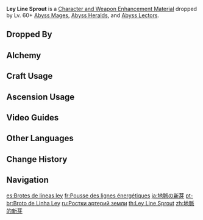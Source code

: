 {{Item Infobox
|id           = 112022
|image        = Item Ley Line Sprout.png
|type         = Character and Weapon Enhancement Materials
|group        = Ley Line Branches
|group2       = Elite Enemy Drops
|invCategory  = Character Development Items
|quality      = 4
|description  = It is said that there was a great tree whose roots once spread out to every corner of the world, and this branch is said to be part of it. It is almost if it was never broken off and taken far away, for its vitality is such that it still sprouts new leaves even now.
|source1      = Dropped by Lv. 60+ [[Abyss Mages]]
|source2      = Dropped by Lv. 60+ [[Abyss Heralds]]
|source3      = Dropped by Lv. 60+ [[Abyss Lectors]]
|source4      = [[Alchemy]]
|source5      = 
}}
'''Ley Line Sprout''' is a [[Character and Weapon Enhancement Material]] dropped by Lv. 60+ [[Abyss Mages]], [[Abyss Heralds]], and [[Abyss Lectors]].

==Dropped By==
{{Dropped By|level=60}}

==Alchemy==
{{Recipe
|type = Crafting
|Dead Ley Line Leaves = 3
|Mora = 125
|sort = Dead Ley Line Leaves;Mora
}}

==Craft Usage==
{{Craft Usage}}

==Ascension Usage==
{{Ascension Usage}}

==Video Guides==
{{EVT
|video1   = https://youtu.be/akP94rCLBW0
|caption1 = Farm Guide including Mondstadt, Liyue and Inazuma

|video2   = https://youtu.be/Qk1P8tHvlek
|caption2 = Farm Guide (43 total)
}}

==Other Languages==
{{Other Languages
|en      = Ley Line Sprout
|zhs     = 地脉的新芽
|zhs_rm  = Dìmài de Xīnyá
|zht     = 地脈的新芽
|zht_rm  = Dìmài de Xīnyá
|zh_tl   = Ley Line's Sprout
|ja      = 地脈の新芽
|ja_rm   = Chimyaku no Shinme{{Assumed}}
|ja_tl   = Ley Line Sprout
|ko      = 지맥의 새싹
|ko_rm   = Jimaek-ui Saessak
|ko_tl   = Vein's Sprout
|es      = Brotes de líneas ley
|es_tl   = Ley Line Sprouts
|fr      = Pousse des lignes énergétiques
|fr_tl   = Sprout of the Energetic Lines
|ru      = Ростки артерий земли
|ru_tl   = {{Lexicon|Ley Line|ru}} Sprouts
|th      = Ley Line Sprout
|vi      = Chồi Non Địa Mạch
|vi_tl   = 
|de      = Frische Triebe des Flusses der Elemente
|de_tl   = Fresh Shoots of the Flow of Elements
|id      = Ley Lines Sprouts
|pt      = Broto de Linha Ley
|pt_tl   = Ley Line Sprout
|tr      = Ley Hattı Filizi
|tr_tl   = 
|it      = Germoglio geomantico
|it_tl   = 
}}

==Change History==
{{Change History|1.0}}

==Navigation==
{{Development Item Navbox|Character and Weapon Enhancement Materials}}

[[es:Brotes de líneas ley]]
[[fr:Pousse des lignes énergétiques]]
[[ja:地脈の新芽]]
[[pt-br:Broto de Linha Ley]]
[[ru:Ростки артерий земли]]
[[th:Ley Line Sprout]]
[[zh:地脈的新芽]]